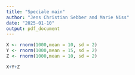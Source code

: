 ```yaml
---
title: "Speciale main"
author: "Jens Christian Sebber and Marie Niss"
date: "2025-01-10"
output: pdf_document
---
```


```r
X <- rnorm(1000,mean = 10, sd = 2)
Y <- rnorm(1000,mean = 15, sd = 2)
Z <- rnorm(1000,mean = 10, sd = 2)

X+Y+Z
```

